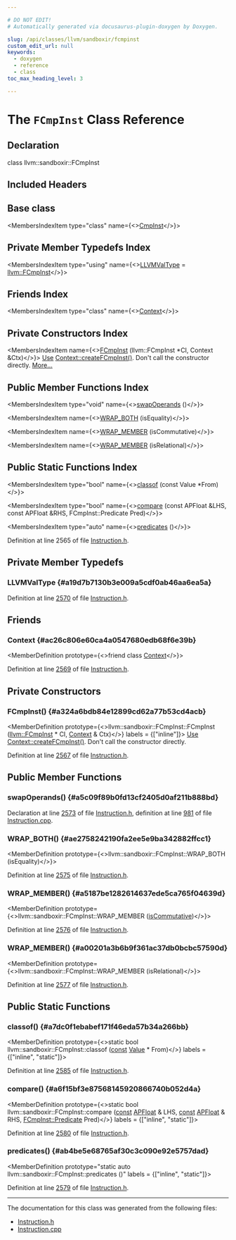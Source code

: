 ```yaml
---

# DO NOT EDIT!
# Automatically generated via docusaurus-plugin-doxygen by Doxygen.

slug: /api/classes/llvm/sandboxir/fcmpinst
custom_edit_url: null
keywords:
  - doxygen
  - reference
  - class
toc_max_heading_level: 3

---
```





# The `FCmpInst` Class Reference

<DoxygenPage pluginConfig={pluginConfig}>



## Declaration

<CodeBlock>class llvm::sandboxir::FCmpInst</CodeBlock>

## Included Headers

<IncludesList>
<IncludesListItem
  filePath="llvm/SandboxIR/Instruction.h"
  permalink="/docs/api/files/include/include/llvm/include/llvm/sandboxir/instruction-h"
  isLocal="true" />
</IncludesList>

## Base class

<MembersIndex>

<MembersIndexItem
  type="class"
  name={<><a href="/docs/api/classes/llvm/sandboxir/cmpinst">CmpInst</a></>}>
</MembersIndexItem>

</MembersIndex>

## Private Member Typedefs Index

<MembersIndex>

<MembersIndexItem
  type="using"
  name={<><a href="#a19d7b7130b3e009a5cdf0ab46aa6ea5a">LLVMValType</a> = <a href="/docs/api/classes/llvm/fcmpinst">llvm::FCmpInst</a></>}>
</MembersIndexItem>

</MembersIndex>

## Friends Index

<MembersIndex>

<MembersIndexItem
  type="class"
  name={<><a href="#ac26c806e60ca4a0547680edb68f6e39b">Context</a></>}>
</MembersIndexItem>

</MembersIndex>

## Private Constructors Index

<MembersIndex>

<MembersIndexItem
  name={<><a href="#a324a6bdb84e12899cd62a77b53cd4acb">FCmpInst</a> (llvm::FCmpInst &#42;CI, Context &amp;Ctx)</>}>
<a href="/docs/api/classes/llvm/sandboxir/use">Use</a> <a href="/docs/api/classes/llvm/sandboxir/context/#a6f4742f92fa2e51ff7486abb938073c4">Context::createFCmpInst()</a>. Don&#39;t call the constructor directly. <a href="#a324a6bdb84e12899cd62a77b53cd4acb">More...</a>
</MembersIndexItem>

</MembersIndex>

## Public Member Functions Index

<MembersIndex>

<MembersIndexItem
  type="void"
  name={<><a href="#a5c09f89b0fd13cf2405d0af211b888bd">swapOperands</a> ()</>}>
</MembersIndexItem>

<MembersIndexItem
  name={<><a href="#ae2758242190fa2ee5e9ba342882ffcc1">WRAP&#95;BOTH</a> (isEquality)</>}>
</MembersIndexItem>

<MembersIndexItem
  name={<><a href="#a5187be1282614637ede5ca765f04639d">WRAP&#95;MEMBER</a> (isCommutative)</>}>
</MembersIndexItem>

<MembersIndexItem
  name={<><a href="#a00201a3b6b9f361ac37db0bcbc57590d">WRAP&#95;MEMBER</a> (isRelational)</>}>
</MembersIndexItem>

</MembersIndex>

## Public Static Functions Index

<MembersIndex>

<MembersIndexItem
  type="bool"
  name={<><a href="#a7dc0f1ebabef171f46eda57b34a266bb">classof</a> (const Value &#42;From)</>}>
</MembersIndexItem>

<MembersIndexItem
  type="bool"
  name={<><a href="#a6f15bf3e87568145920866740b052d4a">compare</a> (const APFloat &amp;LHS, const APFloat &amp;RHS, FCmpInst::Predicate Pred)</>}>
</MembersIndexItem>

<MembersIndexItem
  type="auto"
  name={<><a href="#ab4be5e68765af30c3c090e92e5757dad">predicates</a> ()</>}>
</MembersIndexItem>

</MembersIndex>


Definition at line 2565 of file <a href="/docs/api/files/include/include/llvm/include/llvm/sandboxir/instruction-h">Instruction.h</a>.

<SectionDefinition>

## Private Member Typedefs

### LLVMValType {#a19d7b7130b3e009a5cdf0ab46aa6ea5a}

<MemberDefinition
  prototype="using llvm::sandboxir::FCmpInst::LLVMValType =  llvm::FCmpInst">

Definition at line <a href="/docs/api/files/include/include/llvm/include/llvm/sandboxir/instruction-h/#l02570">2570</a> of file <a href="/docs/api/files/include/include/llvm/include/llvm/sandboxir/instruction-h">Instruction.h</a>.
</MemberDefinition>

</SectionDefinition>

<SectionDefinition>

## Friends

### Context {#ac26c806e60ca4a0547680edb68f6e39b}

<MemberDefinition
  prototype={<>friend class <a href="/docs/api/classes/llvm/sandboxir/context">Context</a></>}>

Definition at line <a href="/docs/api/files/include/include/llvm/include/llvm/sandboxir/instruction-h/#l02569">2569</a> of file <a href="/docs/api/files/include/include/llvm/include/llvm/sandboxir/instruction-h">Instruction.h</a>.
</MemberDefinition>

</SectionDefinition>

<SectionDefinition>

## Private Constructors

### FCmpInst() {#a324a6bdb84e12899cd62a77b53cd4acb}

<MemberDefinition
  prototype={<>llvm::sandboxir::FCmpInst::FCmpInst (<a href="/docs/api/classes/llvm/fcmpinst">llvm::FCmpInst</a> &#42; CI, <a href="/docs/api/classes/llvm/sandboxir/context">Context</a> &amp; Ctx)</>}
  labels = {["inline"]}>
<a href="/docs/api/classes/llvm/sandboxir/use">Use</a> <a href="/docs/api/classes/llvm/sandboxir/context/#a6f4742f92fa2e51ff7486abb938073c4">Context::createFCmpInst()</a>. Don&#39;t call the constructor directly.

Definition at line <a href="/docs/api/files/include/include/llvm/include/llvm/sandboxir/instruction-h/#l02567">2567</a> of file <a href="/docs/api/files/include/include/llvm/include/llvm/sandboxir/instruction-h">Instruction.h</a>.
</MemberDefinition>

</SectionDefinition>

<SectionDefinition>

## Public Member Functions

### swapOperands() {#a5c09f89b0fd13cf2405d0af211b888bd}

<MemberDefinition
  prototype="void llvm::sandboxir::FCmpInst::swapOperands ()">

Declaration at line <a href="/docs/api/files/include/include/llvm/include/llvm/sandboxir/instruction-h/#l02573">2573</a> of file <a href="/docs/api/files/include/include/llvm/include/llvm/sandboxir/instruction-h">Instruction.h</a>, definition at line <a href="/docs/api/files/lib/lib/sandboxir/instruction-cpp/#l00981">981</a> of file <a href="/docs/api/files/lib/lib/sandboxir/instruction-cpp">Instruction.cpp</a>.
</MemberDefinition>

### WRAP&#95;BOTH() {#ae2758242190fa2ee5e9ba342882ffcc1}

<MemberDefinition
  prototype={<>llvm::sandboxir::FCmpInst::WRAP&#95;BOTH (isEquality)</>}>

Definition at line <a href="/docs/api/files/include/include/llvm/include/llvm/sandboxir/instruction-h/#l02575">2575</a> of file <a href="/docs/api/files/include/include/llvm/include/llvm/sandboxir/instruction-h">Instruction.h</a>.
</MemberDefinition>

### WRAP&#95;MEMBER() {#a5187be1282614637ede5ca765f04639d}

<MemberDefinition
  prototype={<>llvm::sandboxir::FCmpInst::WRAP&#95;MEMBER (<a href="/docs/api/classes/llvm/sandboxir/instruction/#accd031bafbc007f0c558131294fc815c">isCommutative</a>)</>}>

Definition at line <a href="/docs/api/files/include/include/llvm/include/llvm/sandboxir/instruction-h/#l02576">2576</a> of file <a href="/docs/api/files/include/include/llvm/include/llvm/sandboxir/instruction-h">Instruction.h</a>.
</MemberDefinition>

### WRAP&#95;MEMBER() {#a00201a3b6b9f361ac37db0bcbc57590d}

<MemberDefinition
  prototype={<>llvm::sandboxir::FCmpInst::WRAP&#95;MEMBER (isRelational)</>}>

Definition at line <a href="/docs/api/files/include/include/llvm/include/llvm/sandboxir/instruction-h/#l02577">2577</a> of file <a href="/docs/api/files/include/include/llvm/include/llvm/sandboxir/instruction-h">Instruction.h</a>.
</MemberDefinition>

</SectionDefinition>

<SectionDefinition>

## Public Static Functions

### classof() {#a7dc0f1ebabef171f46eda57b34a266bb}

<MemberDefinition
  prototype={<>static bool llvm::sandboxir::FCmpInst::classof (<a href="/docs/api/files/lib/lib/target/lib/target/aarch64/aarch64promoteconstant-cpp/#a90f8350fecae261c25be85d38b451bff">const</a> <a href="/docs/api/classes/llvm/sandboxir/value">Value</a> &#42; From)</>}
  labels = {["inline", "static"]}>

Definition at line <a href="/docs/api/files/include/include/llvm/include/llvm/sandboxir/instruction-h/#l02585">2585</a> of file <a href="/docs/api/files/include/include/llvm/include/llvm/sandboxir/instruction-h">Instruction.h</a>.
</MemberDefinition>

### compare() {#a6f15bf3e87568145920866740b052d4a}

<MemberDefinition
  prototype={<>static bool llvm::sandboxir::FCmpInst::compare (<a href="/docs/api/files/lib/lib/target/lib/target/aarch64/aarch64promoteconstant-cpp/#a90f8350fecae261c25be85d38b451bff">const</a> <a href="/docs/api/classes/llvm/apfloat">APFloat</a> &amp; LHS, <a href="/docs/api/files/lib/lib/target/lib/target/aarch64/aarch64promoteconstant-cpp/#a90f8350fecae261c25be85d38b451bff">const</a> <a href="/docs/api/classes/llvm/apfloat">APFloat</a> &amp; RHS, <a href="/docs/api/classes/llvm/cmpinst/#a2be3583dac92a031fa1458d4d992c78b">FCmpInst::Predicate</a> Pred)</>}
  labels = {["inline", "static"]}>

Definition at line <a href="/docs/api/files/include/include/llvm/include/llvm/sandboxir/instruction-h/#l02580">2580</a> of file <a href="/docs/api/files/include/include/llvm/include/llvm/sandboxir/instruction-h">Instruction.h</a>.
</MemberDefinition>

### predicates() {#ab4be5e68765af30c3c090e92e5757dad}

<MemberDefinition
  prototype="static auto llvm::sandboxir::FCmpInst::predicates ()"
  labels = {["inline", "static"]}>

Definition at line <a href="/docs/api/files/include/include/llvm/include/llvm/sandboxir/instruction-h/#l02579">2579</a> of file <a href="/docs/api/files/include/include/llvm/include/llvm/sandboxir/instruction-h">Instruction.h</a>.
</MemberDefinition>

</SectionDefinition>

<hr/>

The documentation for this class was generated from the following files:

<ul>
<li><a href="/docs/api/files/include/include/llvm/include/llvm/sandboxir/instruction-h">Instruction.h</a></li>
<li><a href="/docs/api/files/lib/lib/sandboxir/instruction-cpp">Instruction.cpp</a></li>
</ul>

</DoxygenPage>
